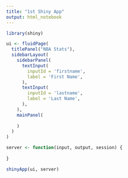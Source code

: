 ```yaml
---
title: "1st Shiny App"
output: html_notebook
---
```


```r
library(shiny)

ui <- fluidPage(
  titlePanel("NBA Stats"),
  sidebarLayout(
    sidebarPanel(
      textInput(
        inputId = 'firstname',
        label = 'First Name',
      ),
      textInput(
        inputId = 'lastname',
        label = 'Last Name',
      ),
    ),
    mainPanel(
      
    )
  )
)

server <- function(input, output, session) {
  
}

shinyApp(ui, server)
```